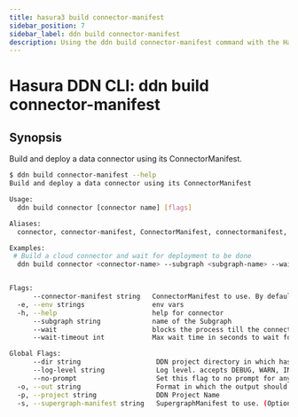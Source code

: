 ```yaml
---
title: hasura3 build connector-manifest
sidebar_position: 7
sidebar_label: ddn build connector-manifest
description: Using the ddn build connector-manifest command with the Hasura CLI
---
```


# Hasura DDN CLI: ddn build connector-manifest 

## Synopsis
Build and deploy a data connector using its ConnectorManifest.

```bash
$ ddn build connector-manifest --help
Build and deploy a data connector using its ConnectorManifest

Usage:
  ddn build connector [connector name] [flags]

Aliases:
  connector, connector-manifest, ConnectorManifest, connectormanifest, cm

Examples:
 # Build a cloud connector and wait for deployment to be done
  ddn build connector <connector-name> --subgraph <subgraph-name> --wait


Flags:
      --connector-manifest string   ConnectorManifest to use. By default, the one specified in the SupergraphManifest is used
  -e, --env strings                 env vars
  -h, --help                        help for connector
      --subgraph string             name of the Subgraph
      --wait                        blocks the process till the connector build is done (Applicable only for cloud)
      --wait-timeout int            Max wait time in seconds to wait for connector deployment. Default: 60 (default 60)

Global Flags:
      --dir string                   DDN project directory in which hasura.yaml is present (default ".")
      --log-level string             Log level. accepts DEBUG, WARN, INFO, ERROR, FATAL (default "INFO")
      --no-prompt                    Set this flag to no prompt for anything, the command fails if any input is missing
  -o, --out string                   Format in which the output should be printed, accepts table, json and yaml (default "table")
  -p, --project string               DDN Project Name
  -s, --supergraph-manifest string   SupergraphManifest to use. (Optional. DefaultSupergraphManifest used  if not provided)
```

